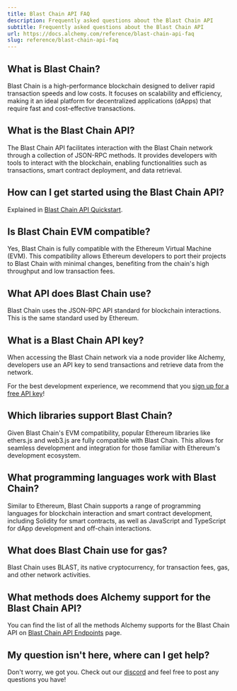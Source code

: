 ```yaml
---
title: Blast Chain API FAQ
description: Frequently asked questions about the Blast Chain API
subtitle: Frequently asked questions about the Blast Chain API
url: https://docs.alchemy.com/reference/blast-chain-api-faq
slug: reference/blast-chain-api-faq
---
```


## What is Blast Chain?

Blast Chain is a high-performance blockchain designed to deliver rapid transaction speeds and low costs. It focuses on scalability and efficiency, making it an ideal platform for decentralized applications (dApps) that require fast and cost-effective transactions.

## What is the Blast Chain API?

The Blast Chain API facilitates interaction with the Blast Chain network through a collection of JSON-RPC methods. It provides developers with tools to interact with the blockchain, enabling functionalities such as transactions, smart contract deployment, and data retrieval.

## How can I get started using the Blast Chain API?

Explained in [Blast Chain API Quickstart](/reference/blast-chain-api-quickstart).

## Is Blast Chain EVM compatible?

Yes, Blast Chain is fully compatible with the Ethereum Virtual Machine (EVM). This compatibility allows Ethereum developers to port their projects to Blast Chain with minimal changes, benefiting from the chain's high throughput and low transaction fees.

## What API does Blast Chain use?

Blast Chain uses the JSON-RPC API standard for blockchain interactions. This is the same standard used by Ethereum.

## What is a Blast Chain API key?

When accessing the Blast Chain network via a node provider like Alchemy, developers use an API key to send transactions and retrieve data from the network.

For the best development experience, we recommend that you [sign up for a free API key](https://dashboard.alchemy.com/signup/)!

## Which libraries support Blast Chain?

Given Blast Chain's EVM compatibility, popular Ethereum libraries like ethers.js and web3.js are fully compatible with Blast Chain. This allows for seamless development and integration for those familiar with Ethereum's development ecosystem.

## What programming languages work with Blast Chain?

Similar to Ethereum, Blast Chain supports a range of programming languages for blockchain interaction and smart contract development, including Solidity for smart contracts, as well as JavaScript and TypeScript for dApp development and off-chain interactions.

## What does Blast Chain use for gas?

Blast Chain uses BLAST, its native cryptocurrency, for transaction fees, gas, and other network activities.

## What methods does Alchemy support for the Blast Chain API?

You can find the list of all the methods Alchemy supports for the Blast Chain API on [Blast Chain API Endpoints](/reference/blast-chain-api-endpoints) page.

## My question isn't here, where can I get help?

Don't worry, we got you. Check out our [discord](https://alchemy.com/discord) and feel free to post any questions you have!
